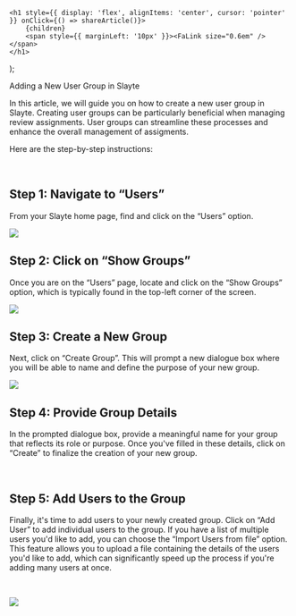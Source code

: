 

    <h1 style={{ display: 'flex', alignItems: 'center', cursor: 'pointer' }} onClick={() => shareArticle()}>
        {children} 
        <span style={{ marginLeft: '10px' }}><FaLink size="0.6em" /></span>
    </h1>
);

<ToastContainer />

<ClickableTitle>Adding a New User Group in Slayte</ClickableTitle>




In this article, we will guide you on how to create a new user group in Slayte. Creating user groups can be particularly beneficial when managing review assignments. User groups can streamline these processes and enhance the overall management of assigments.


Here are the step-by-step instructions:


 


## Step 1: Navigate to “Users”


From your Slayte home page, find and click on the “Users” option.


![](../../../resources/article-images/17278292505107-Adding-a-New-User-Group-in-Slayte_1.png)


## Step 2: Click on “Show Groups”


Once you are on the “Users” page, locate and click on the “Show Groups” option, which is typically found in the top-left corner of the screen.


![](../../../resources/article-images/17278292505107-Adding-a-New-User-Group-in-Slayte_2.png)


## Step 3: Create a New Group


Next, click on “Create Group”. This will prompt a new dialogue box where you will be able to name and define the purpose of your new group.


![](../../../resources/article-images/17278292505107-Adding-a-New-User-Group-in-Slayte_3.png)


## Step 4: Provide Group Details


In the prompted dialogue box, provide a meaningful name for your group that reflects its role or purpose. Once you've filled in these details, click on “Create” to finalize the creation of your new group.


 


## Step 5: Add Users to the Group


Finally, it's time to add users to your newly created group. Click on “Add User” to add individual users to the group. If you have a list of multiple users you'd like to add, you can choose the “Import Users from file” option. This feature allows you to upload a file containing the details of the users you'd like to add, which can significantly speed up the process if you're adding many users at once.


 


![](../../../resources/article-images/17278292505107-Adding-a-New-User-Group-in-Slayte_4.png)



